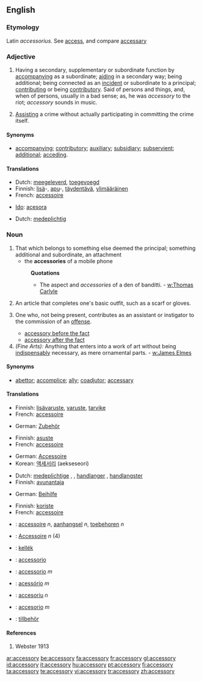 ==English==

===Etymology===
Latin ''accessorius''. See [[access]], and compare [[accessary]]

<!-- What's this got to do with anything?

===Pronunciation===
:'''Note:''' Ash accents the [[antepenult]]; and this is not only more regular, but [[preferable]], on account of [[easiness]] of pronunciation. Most [[orhoëpists]] place the accent on the ''first'' syllable. -->

===Adjective===
{{en-adj}}

# Having a secondary, supplementary or subordinate function by [[accompanying]] as a subordinate; [[aiding]] in a secondary way; being additional; being connected as an [[incident]] or subordinate to a principal; [[contributing]] or being [[contributory]]. Said of persons and things, and, when of persons, usually in a bad sense; as, he was ''accessory'' to the riot; ''accessory'' sounds in music.
# {{context|Law}} [[assist|Assisting]] a crime without actually participating in committing the crime itself.

====Synonyms====
*[[accompanying]]; [[contributory]]; [[auxiliary]]; [[subsidiary]]; [[subservient]]; [[additional]]; [[acceding]].

====Translations====
{{trans-top|having a supplementary function}}
*Dutch: [[meegeleverd]], [[toegevoegd]]
*Finnish: [[lisä]]-, [[apu]]-, [[täydentää|täydentävä]], [[ylimääräinen]]
*French: [[accessoire]]
{{trans-mid}}
*[[Ido]]: [[acesora]]
{{trans-bottom}}

{{trans-top|assisting a crime}}
*Dutch: [[medeplichtig]]
{{trans-mid}}
{{trans-bottom}}

===Noun===
{{en-noun|accessories}}

# That which belongs to something else deemed the principal; something additional and subordinate, an attachment
#*the '''accessories''' of a mobile phone
#:'''Quotations'''
#:*The aspect and ''accessories'' of a den of banditti. - [[w:Thomas Carlyle]]
# {{context|Clothing}} An article that completes one's basic outfit, such as a scarf or gloves.
# {{context|Law}} One who, not being present, contributes as an assistant or instigator to the commission of an [[offense]].
#*[[accessory before the fact]]
#*[[accessory after the fact]]
# ''(Fine Arts):'' Anything that enters into a work of art without being [[indispensably]] necessary, as mere ornamental parts. - [[w:James Elmes]]

====Synonyms====
*[[abettor]]; [[accomplice]]; [[ally]]; [[coadjutor]]; [[accessary]]

====Translations====
{{trans-top|attachment}}
*Finnish: [[lisävaruste]], [[varuste]], [[tarvike]]
*French: [[accessoire]] {{m}}
{{trans-mid}}
*German: [[Zubehör]] {{n}}
{{trans-bottom}}

{{trans-top|clothing accessory}}
*Finnish: [[asuste#Finnish|asuste]]
*French: [[accessoire]] {{m}}
{{trans-mid}}
*German: [[Accessoire]] {{n}}
*Korean: [[액세서리]] (aekseseori)
{{trans-bottom}}

{{trans-top|contributor to an offense}}
*Dutch: [[medeplichtige]] {{m}}, {{f}}, [[handlanger]] {{m}}, [[handlangster]] {{f}}
*Finnish: [[avunantaja]]
{{trans-mid}}
*German: [[Beihilfe]] {{f}}
{{trans-bottom}}

{{trans-top|unessential part in a work of art}}
*Finnish: [[koriste]]
*French: [[accessoire]] {{m}}
{{trans-mid}}
{{trans-bottom}}

{{checktrans}}
{{trans-top|translations to be checked}}
*{{ttbc|Dutch}}: [[accessoire]] ''n'', [[aanhangsel]] ''n'', [[toebehoren]] ''n''
*{{ttbc|German}}: [[Accessoire]] ''n'' (4)
*{{ttbc|Hungarian}}: [[kellék]]
*{{ttbc|Interlingua}}: [[accessorio]]
*{{ttbc|Italian}}: [[accessorio]] ''m''
*{{ttbc|Portuguese}}: [[acessório]] ''m''
*{{ttbc|Romanian}}: [[accesoriu]] ''n''
*{{ttbc|Spanish}}: [[accesorio]] ''m''
*{{ttbc|Swedish}}: [[tillbehör]]
{{trans-bottom}}

====References====
# Webster 1913

[[ar:accessory]]
[[be:accessory]]
[[fa:accessory]]
[[fr:accessory]]
[[gl:accessory]]
[[id:accessory]]
[[it:accessory]]
[[hu:accessory]]
[[pt:accessory]]
[[fi:accessory]]
[[ta:accessory]]
[[te:accessory]]
[[vi:accessory]]
[[tr:accessory]]
[[zh:accessory]]